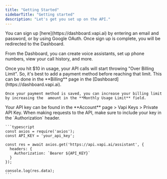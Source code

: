 ```yaml
---
title: "Getting Started"
sidebarTitle: "Getting started"
description: "Let's get you set up on the API."
---
```


  <Accordion title="Sign Up">
    You can sign up [here](https://dashboard.vapi.ai) by entering an email and password, or by using Google OAuth. Once sign up is complete, you will be redirected to the Dashboard.

From the Dashboard, you can create voice assistants, set up phone numbers, view your call history, and more.
</Accordion>

  <Accordion title="Add a Payment Method">
    Once you hit $10 in usage, your API calls will start throwing "Over Billing Limit". So, it's best to add a payment method before reaching that limit. This can be done in the **Billing** page in the [Dashboard](https://dashboard.vapi.ai).

    Once your payment method is saved, you can increase your billing limit by increasing the  amount in the **Monthly Usage Limit** field.
</Accordion>

   <Accordion title="Use your API key">
    Your API key can be found in the **Account** page > Vapi Keys > Private API Key. When making requests to the API, make sure to include your key in the `Authorization` header.
    
    ```typescript
    const axios = require('axios');
    const API_KEY = 'your_api_key';

    const res = await axios.get('https://api.vapi.ai/assistant', {
      headers: {
        Authorization: `Bearer ${API_KEY}`
      }
    });

    console.log(res.data);
    ```
</Accordion>
